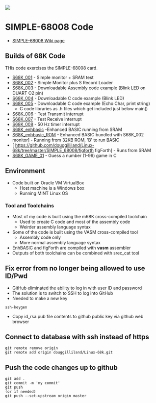 <img src="http://land-boards.com/blwiki/images/d/d4/SIMPLE-68008_P475-720px.jpg"></img>

= SIMPLE-68008 Code =

* [http://land-boards.com/blwiki/index.php?title=SIMPLE-68008 SIMPLE-68008 Wiki page]

== Builds of 68K Code ==

THis code exercises the SIMPLE-68008 card.

* [https://github.com/douggilliland/Linux-68k/blob/master/SIMPLE_68008/S68K_001/S68K_001.s S68K_001] - Simple monitor + SRAM test 
* [https://github.com/douggilliland/Linux-68k/blob/master/SIMPLE_68008/S68K_002/S68K_002.s S68K_002] - Simple Monitor plus S Record Loader
* [https://github.com/douggilliland/Linux-68k/blob/master/SIMPLE_68008/S68K_003/S68K_003.s S68K_003] - Downloadable Assembly code example (Blink LED on DUART O2 pin)
* [https://github.com/douggilliland/Linux-68k/blob/master/SIMPLE_68008/S68K_004/S68K_004.s S68K_004] - Downloadable C code example (Blink LED)
* [https://github.com/douggilliland/Linux-68k/blob/master/SIMPLE_68008/S68K_005/S68K_005.s S68K_005] - Downloadable C code example (Echo Char, print string)
** C code libraries as .h files which get included just below main()
* [https://github.com/douggilliland/Linux-68k/blob/master/SIMPLE_68008/S68K_006/S68K_006.s S68K_006] - Test Transmit interrupt
* [https://github.com/douggilliland/Linux-68k/blob/master/SIMPLE_68008/S68K_007/S68K_007.s S68K_007] - Test Receive interrupt
* [https://github.com/douggilliland/Linux-68k/blob/master/SIMPLE_68008/S68K_008/S68K_008.s S68K_008] - 50 Hz timer interrupt
* [https://github.com/douggilliland/Linux-68k/tree/master/SIMPLE_68008/S68K_enhbasic S68K_enhbasic] -Enhanced BASIC running from SRAM
* [https://github.com/douggilliland/Linux-68k/tree/master/SIMPLE_68008/S68K_enhbasic_ROM S68K_enhbasic_ROM] - Enhanced BASIC bundled with S68K_002 monitor] - Running from 32KB ROM, 'B' to run BASIC 
* [ https://github.com/douggilliland/Linux-68k/tree/master/SIMPLE_68008/figforth figForth] - Runs from SRAM
* [https://github.com/douggilliland/Linux-68k/tree/master/SIMPLE_68008/S68K_GAME_01 S68K_GAME_01] - Guess a number (1-99) game in C

== Environment ==

* Code built on Oracle VM VirtualBox
** Host machine is a Windows box
** Running MINT Linux OS

=== Tool and Toolchains ===

* Most of my code is built using the m68K cross-compiled toolchain
** Used to create C code and most of the assembly code
** Weirder assembly language syntax
* Some of the code is built using the VASM cross-compiled tool
** Assembly code only
** More normal assembly language syntax
* EnhBASIC and figForth are compiled with '''vasm''' assembler
* Outputs of both toolchains can be combined with srec_cat tool

== Fix error from no longer being allowed to use ID/Pwd ==

* GitHub eliminated the ability to log in with user ID and password
* The solution is to switch to SSH to log into GitHub
* Needed to make a new key
<pre>
ssh-keygen
</pre>
* Copy id_rsa.pub file contents to github public key via github web browser

== Connect to database with ssh instead of https ==

<pre>
git remote remove origin
git remote add origin douggilliland/Linux-68k.git
</pre>

== Push the code changes up to github ==

<pre>
git add .
git commit -m 'my commit'
git push
(or if needed)
git push --set-upstream origin master
</pre>
